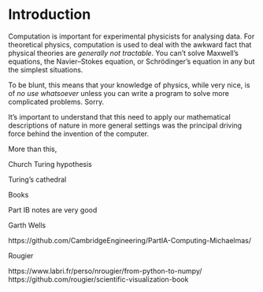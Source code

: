 # Introduction


Computation is important for experimental physicists for analysing data. For theoretical physics, computation is used to deal with the awkward fact that physical theories are _generally not tractable_. You can't solve Maxwell's equations, the Navier–Stokes equation, or Schrödinger's equation in any but the simplest situations. 

To be blunt, this means that your knowledge of physics, while very nice, is of _no use whatsoever_ unless you can write a program to solve more complicated problems. Sorry.

It's important to understand that this need to apply our mathematical descriptions of nature in more general settings was the principal driving force behind the invention of the computer.

More than this,

Church Turing hypothesis

Turing's cathedral

Books

Part IB notes are very good

Garth Wells

https://github.com/CambridgeEngineering/PartIA-Computing-Michaelmas/

Rougier

https://www.labri.fr/perso/nrougier/from-python-to-numpy/
https://github.com/rougier/scientific-visualization-book